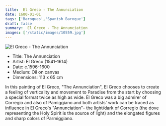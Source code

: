```yaml
---
title:  El Greco - The Annunciation
date: 1600-01-01
tags: ['Baroques','Spanish Baroque']
draft: false
summary:  El Greco - The Annunciation
images: ['/static/images/10559.jpg']
---
```


![ El Greco - The Annunciation](/static/images/10559.jpg)

* Title: The Annunciation
* Artist:  El Greco (1541-1614)
* Date: c.1596-1600
* Medium: Oil on canvas
* Dimensions: 113 x 65 cm

In this painting of El Greco, "The Annunciation", El Greco chooses to create a feeling of verticality and movement to Paradise from the start by choosing a special format twice as high as wide. El Greco was a big admirer of Corregio and also of Pamiggiano and both artists' work can be traced as influence in El Greco's "Annunciation"- the light/dark of Corregio (the dove representing the Holy Spirit is the source of light) and the elongated figures and sharp colors of Parmiggiano.
